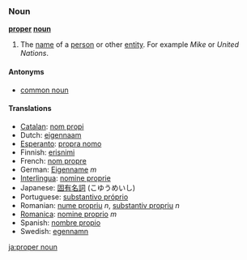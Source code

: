 ===Noun===
'''[[proper]] [[noun]]'''

# The [[name]] of a [[person]] or other [[entity]]. For example ''Mike'' or ''United Nations''.

====Antonyms====
*[[common noun]]

====Translations====
*[[Catalan]]: [[nom propi]]
*Dutch: [[eigennaam]]
*[[Esperanto]]: [[propra nomo]]
*Finnish: [[erisnimi]]
*French: [[nom propre]]
*German: [[Eigenname]] ''m''
*[[Interlingua]]: [[nomine proprie]]
*Japanese: [[固有名詞]] (こゆうめいし)
*Portuguese: [[substantivo próprio]]
*Romanian: [[nume propriu]] ''n'', [[substantiv propriu]] ''n''
*[[Romanica]]: [[nomine proprio]] ''m''
*Spanish: [[nombre propio]]
*Swedish: [[egennamn]]

[[ja:proper noun]]